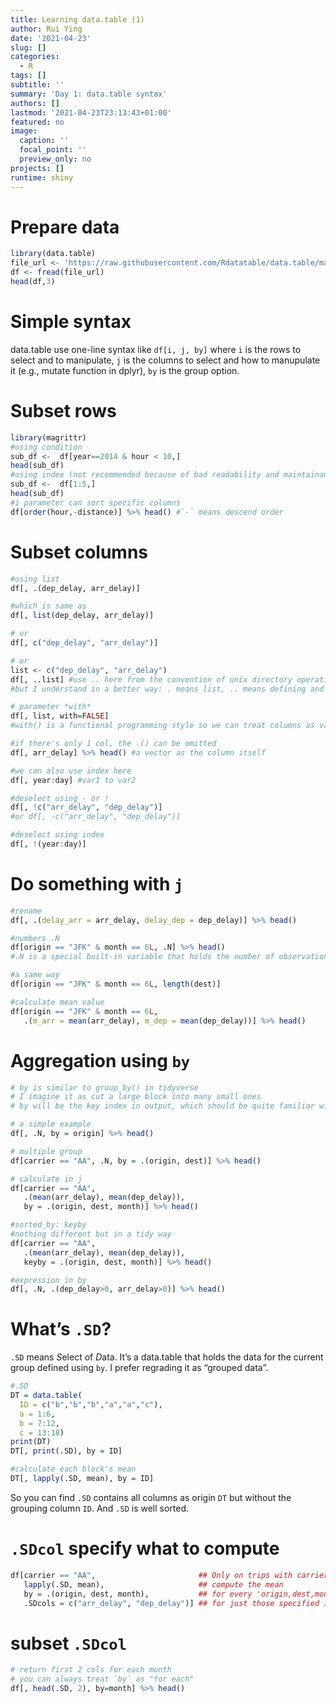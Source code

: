 ```yaml
---
title: Learning data.table (1)
author: Rui Ying
date: '2021-04-23'
slug: []
categories:
  - R
tags: []
subtitle: ''
summary: 'Day 1: data.table syntax'
authors: []
lastmod: '2021-04-23T23:13:43+01:00'
featured: no
image:
  caption: ''
  focal_point: ''
  preview_only: no
projects: []
runtime: shiny
---
```

# Prepare data
```r
library(data.table)
file_url <- 'https://raw.githubusercontent.com/Rdatatable/data.table/master/vignettes/flights14.csv'
df <- fread(file_url)
head(df,3)
```
# Simple syntax

data.table use one-line syntax like `df[i, j, by]` where `i` is the rows to select and to manipulate, `j` is the columns to select and how to manupulate it (e.g., mutate function in dplyr), `by` is the group option.

# Subset rows
```r
library(magrittr)
#using condition
sub_df <-  df[year==2014 & hour < 10,]
head(sub_df)
#using index (not recommended because of bad readability and maintainance)
sub_df <-  df[1:5,]
head(sub_df)
#i parameter can sort specific columns
df[order(hour,-distance)] %>% head() #`-` means descend order
```
# Subset columns
```r
#using list
df[, .(dep_delay, arr_delay)]

#which is same as
df[, list(dep_delay, arr_delay)]

# or 
df[, c("dep_delay", "arr_delay")]

# or 
list <- c("dep_delay", "arr_delay")
df[, ..list] #use .. here from the convention of unix directory operation
#but I understand in a better way: . means list, .. means defining and call this (two steps)

# parameter *with*
df[, list, with=FALSE]
#with() is a functional programming style so we can treat columns as variable. with=FALSE means restoring to data.frame manipulation. with=TRUE is default

#if there's only 1 col, the .() can be omitted
df[, arr_delay] %>% head() #a vector as the column itself

#we can also use index here
df[, year:day] #var1 to var2

#deselect using - or !
df[, !c("arr_delay", "dep_delay")]
#or df[, -c("arr_delay", "dep_delay")]

#deselect using index
df[, !(year:day)]
```

# Do something with `j`
```r
#rename
df[, .(delay_arr = arr_delay, delay_dep = dep_delay)] %>% head()

#numbers .N
df[origin == "JFK" & month == 6L, .N] %>% head()
#.N is a special built-in variable that holds the number of observations in the current group.

#a same way
df[origin == "JFK" & month == 6L, length(dest)]

#calculate mean value
df[origin == "JFK" & month == 6L,
   .(m_arr = mean(arr_delay), m_dep = mean(dep_delay))] %>% head()
```
# Aggregation using `by`
```r
# by is similar to group_by() in tidyverse
# I imagine it as cut a large block into many small ones
# by will be the key index in output, which should be quite familiar with pandas user

# a simple example
df[, .N, by = origin] %>% head()

# multiple group
df[carrier == "AA", .N, by = .(origin, dest)] %>% head()

# calculate in j
df[carrier == "AA",
   .(mean(arr_delay), mean(dep_delay)),
   by = .(origin, dest, month)] %>% head()

#sorted_by: keyby
#nothing different but in a tidy way
df[carrier == "AA",
   .(mean(arr_delay), mean(dep_delay)),
   keyby = .(origin, dest, month)] %>% head()

#expression in by
df[, .N, .(dep_delay>0, arr_delay>0)] %>% head()

```



# What's `.SD`?

`.SD` means *S*elect of *D*ata. It's a data.table that holds the data for the current group defined using `by`. I prefer regrading it as "grouped data".
  
```r
#.SD
DT = data.table(
  ID = c("b","b","b","a","a","c"),
  a = 1:6,
  b = 7:12,
  c = 13:18)
print(DT)
DT[, print(.SD), by = ID]

#calculate each block's mean
DT[, lapply(.SD, mean), by = ID]
```
So you can find `.SD` contains all columns as origin `DT` but without the grouping column `ID`. And `.SD` is well sorted.

# `.SDcol` specify what to compute
```r
df[carrier == "AA",                       ## Only on trips with carrier "AA"
   lapply(.SD, mean),                     ## compute the mean
   by = .(origin, dest, month),           ## for every 'origin,dest,month'
   .SDcols = c("arr_delay", "dep_delay")] ## for just those specified in .SDcols
```

# subset `.SDcol`
```r
# return first 2 cols for each month
# you can always treat `by` as "for each"
df[, head(.SD, 2), by=month] %>% head()
```
